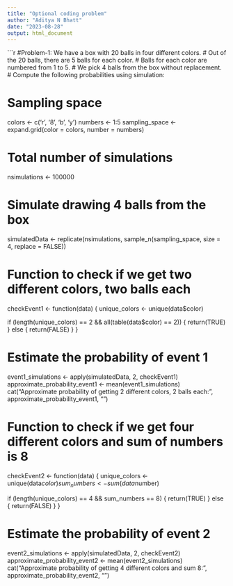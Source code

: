 ```yaml
---
title: "Optional coding problem"
author: "Aditya N Bhatt"
date: "2023-08-28"
output: html_document
---
```


```r
#Problem-1: We have a box with 20 balls in four different colors.
# Out of the 20 balls, there are 5 balls for each color.
# Balls for each color are numbered from 1 to 5.
# We pick 4 balls from the box without replacement.
# Compute the following probabilities using simulation:

# Sampling space
colors <- c('r', '8', 'b', 'y')
numbers <- 1:5
sampling_space <- expand.grid(color = colors, number = numbers)

# Total number of simulations
nsimulations <- 100000

# Simulate drawing 4 balls from the box
simulatedData <- replicate(nsimulations, sample_n(sampling_space, size = 4, replace = FALSE))

# Function to check if we get two different colors, two balls each
checkEvent1 <- function(data) {
  unique_colors <- unique(data$color)
  
  if (length(unique_colors) == 2 && all(table(data$color) == 2)) {
    return(TRUE)
  } else {
    return(FALSE)
  }
}

# Estimate the probability of event 1
event1_simulations <- apply(simulatedData, 2, checkEvent1)
approximate_probability_event1 <- mean(event1_simulations)
cat("Approximate probability of getting 2 different colors, 2 balls each:", approximate_probability_event1, "\n")

# Function to check if we get four different colors and sum of numbers is 8
checkEvent2 <- function(data) {
  unique_colors <- unique(data$color)
  sum_numbers <- sum(data$number)
  
  if (length(unique_colors) == 4 && sum_numbers == 8) {
    return(TRUE)
  } else {
    return(FALSE)
  }
}

# Estimate the probability of event 2
event2_simulations <- apply(simulatedData, 2, checkEvent2)
approximate_probability_event2 <- mean(event2_simulations)
cat("Approximate probability of getting 4 different colors and sum 8:", approximate_probability_event2, "\n")
